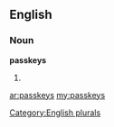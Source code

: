 ==English==

===Noun===
'''passkeys'''

# {{plural of|[[passkey]]}}

[[Category:English plurals]]

[[ar:passkeys]]
[[my:passkeys]]